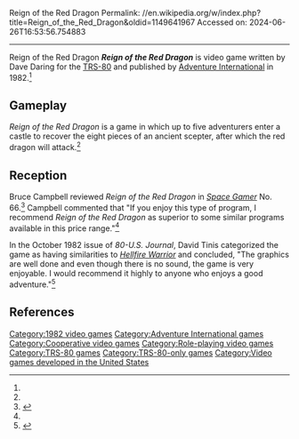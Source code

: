 Reign of the Red Dragon
Permalink: //en.wikipedia.org/w/index.php?title=Reign_of_the_Red_Dragon&oldid=1149641967
Accessed on: 2024-06-26T16:53:56.754883



------
Reign of the Red Dragon
{{Infobox video game
| title = ''Reign of the Red Dragon''
| image = File:Reign of the Red Dragon (Cover).jpg
| caption = 
| developer = 
| publisher = [[Adventure International]]
| released = {{vgrelease|NA|1982}}
| designer = Dave Daring<ref name="giantlist">{{cite web |last1=Hague |first1=James |title=The Giant List of Classic Game Programmers |url=https://dadgum.com/giantlist/}}</ref>
| genre = [[Role-playing game|RPG]]
| platforms = [[TRS-80]]
}}
'''''Reign of the Red Dragon''''' is video game written by Dave Daring for the [[TRS-80]] and published by [[Adventure International]] in 1982.<ref name=giantlist/>

==Gameplay==
''Reign of the Red Dragon'' is a game in which up to five adventurers enter a castle to recover the eight pieces of an ancient scepter, after which the red dragon will attack.<ref name="SG"/>

==Reception==
Bruce Campbell reviewed ''Reign of the Red Dragon'' in ''[[Space Gamer]]'' No. 66.<ref name="SG">{{cite journal|last=Campbell |first=Bruce |date=Nov–Dec 1983 |title=Capsule Reviews|journal=[[Space Gamer]]|publisher=[[Steve Jackson Games]]|issue=66|pages=38}}</ref> Campbell commented that "If you enjoy this type of program, I recommend ''Reign of the Red Dragon'' as superior to some similar programs available in this price range."<ref name="SG"/>

In the October 1982 issue of ''80-U.S. Journal'', David Tinis categorized the game as having similarities to ''[[Hellfire Warrior]]'' and concluded, "The graphics are well done and even though there is no sound, the game is very enjoyable. I would recommend it highly to anyone who enjoys a good adventure."<ref name="tinis">{{cite journal |last1=Tinis |first1=David |title=Reign of the Red Dragon |journal=80-US |date=October 1982 |volume=5 |issue=10 |page=104 |url=https://archive.org/details/80-U.S._Volume_V_Number_10_1982-10_80-Northwest_Publishing_US/page/n105}}</ref>

==References==
{{reflist}}

[[Category:1982 video games]]
[[Category:Adventure International games]]
[[Category:Cooperative video games]]
[[Category:Role-playing video games]]
[[Category:TRS-80 games]]
[[Category:TRS-80-only games]]
[[Category:Video games developed in the United States]]